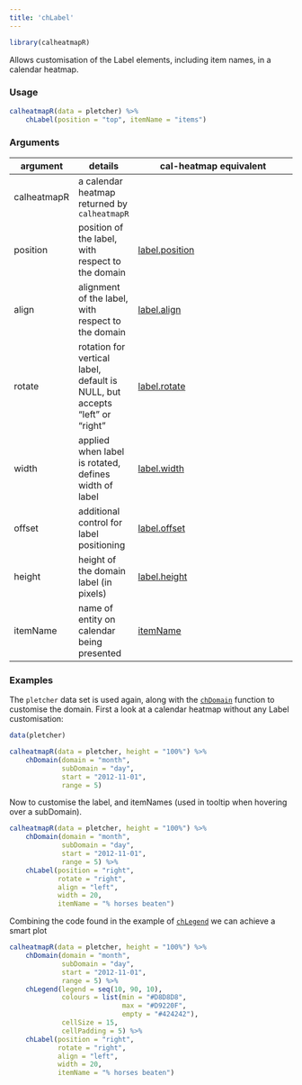 ```yaml
---
title: 'chLabel'
---
```

```r
library(calheatmapR)
```

Allows customisation of the Label elements, including item names, in a calendar heatmap.

### Usage

```r
calheatmapR(data = pletcher) %>%
    chLabel(position = "top", itemName = "items")
```

### Arguments

argument | details | cal-heatmap equivalent
---------|---------|-----------------------
calheatmapR | a calendar heatmap returned by `calheatmapR` |
position | position of the label, with respect to the domain | [label.position](http://kamisama.github.io/cal-heatmap/#label)
align | alignment of the label, with respect to the domain | [label.align](http://kamisama.github.io/cal-heatmap/#label)
rotate | rotation for vertical label, default is NULL, but accepts "left" or "right" | [label.rotate](http://kamisama.github.io/cal-heatmap/#label)
width | applied when label is rotated, defines width of label | [label.width](http://kamisama.github.io/cal-heatmap/#label)
offset | additional control for label positioning | [label.offset](http://kamisama.github.io/cal-heatmap/#label)
height | height of the domain label (in pixels) | [label.height](http://kamisama.github.io/cal-heatmap/#label)
itemName | name of entity on calendar being presented | [itemName](http://kamisama.github.io/cal-heatmap/#itemName)

### Examples

The `pletcher` data set is used again, along with the [`chDomain`](chDomain.html) function to customise the domain.  First a look at a calendar heatmap without any Label customisation:

```r
data(pletcher)

calheatmapR(data = pletcher, height = "100%") %>%
    chDomain(domain = "month",
             subDomain = "day",
             start = "2012-11-01",
             range = 5)
```

Now to customise the label, and itemNames (used in tooltip when hovering over a subDomain).

```r
calheatmapR(data = pletcher, height = "100%") %>%
    chDomain(domain = "month",
             subDomain = "day",
             start = "2012-11-01",
             range = 5) %>%
    chLabel(position = "right",
            rotate = "right",
            align = "left",
            width = 20,
            itemName = "% horses beaten")
```

Combining the code found in the example of [`chLegend`](chLegend.html) we can achieve a smart plot

```r
calheatmapR(data = pletcher, height = "100%") %>%
    chDomain(domain = "month",
             subDomain = "day",
             start = "2012-11-01",
             range = 5) %>%
    chLegend(legend = seq(10, 90, 10),
             colours = list(min = "#D8D8D8",
                            max = "#D9220F",
                            empty = "#424242"),
             cellSize = 15,
             cellPadding = 5) %>%
    chLabel(position = "right",
            rotate = "right",
            align = "left",
            width = 20,
            itemName = "% horses beaten")
```
